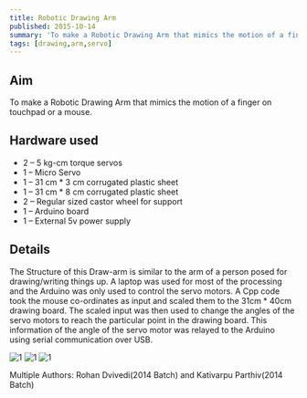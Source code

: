 ```yaml
---
title: Robotic Drawing Arm
published: 2015-10-14
summary: 'To make a Robotic Drawing Arm that mimics the motion of a finger on touchpad or a mouse.'
tags: [drawing,arm,servo]
---
```


## Aim
To make a Robotic Drawing Arm that mimics the motion of a finger on touchpad or a mouse.


## Hardware used
- 2 – 5 kg-cm torque servos
- 1 – Micro Servo
- 1 – 31 cm * 3 cm corrugated plastic sheet
- 1 – 31 cm * 8 cm corrugated plastic sheet
- 2 – Regular sized castor wheel for support
- 1 – Arduino board
- 1 – External 5v power supply

## Details
The Structure of this Draw-arm is similar to the arm of a person posed for drawing/writing things up. A laptop was used for most of the processing and the Arduino was only used to control the servo motors. A Cpp code took the mouse co-ordinates as input and scaled them to the 31cm * 40cm drawing board. The scaled input was then used to change the angles of the servo motors to reach the particular point in the drawing board. This information of the angle of the servo motor was relayed to the Arduino using serial communication over USB.


<Image
  src='/static/images/blog/Robotic-Drawing-Arm/1.png'
  alt='1'
  width='auto'
  height='auto'
/>
<Image
  src='/static/images/blog/Robotic-Drawing-Arm/2.png'
  alt='1'
  width='auto'
  height='auto'
/>
<Image
  src='/static/images/blog/Robotic-Drawing-Arm/3.png'
  alt='1'
  width='auto'
  height='auto'
/>


<EmbedItem url='https://www.youtube.com/embed/HpxBxgD3gcE' />

Multiple Authors: Rohan Dvivedi(2014 Batch) and Kativarpu Parthiv(2014 Batch)
